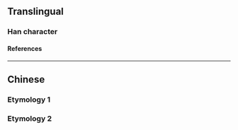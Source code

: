 {{character info}}
==Translingual==

===Han character===
{{Han char|rn=61|rad=心|as=05|sn=9|four=|canj=HOP,XHOP|ids=⿱失心}}

====References====
{{Han ref|kx=0381.180|dkj=10472|dj=0710.030|hdz=42280.090|uh=6023}}

----

==Chinese==

===Etymology 1===
{{zh-see|尤|v}}

===Etymology 2===
{{zh-see|戇|v|{{q|Min Nan}} stupid}}